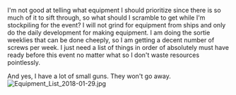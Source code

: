 I'm not good at telling what equipment I should prioritize since there is so much of it to sift through, so what should I scramble to get while I'm stockpiling for the event? I will not grind for equipment from ships and only do the daily development for making equipment. I am doing the sortie weeklies that can be done cheeply, so I am getting a decent number of screws per week. I just need a list of things in order of absolutely must have ready before this event no matter what so I don't waste resources pointlessly.

And yes, I have a lot of small guns. They won't go away.[[File:Equipment_List_2018-01-29.jpg|thumb]]<ac_metadata title="What equipment should I be desperate for?"> </ac_metadata>